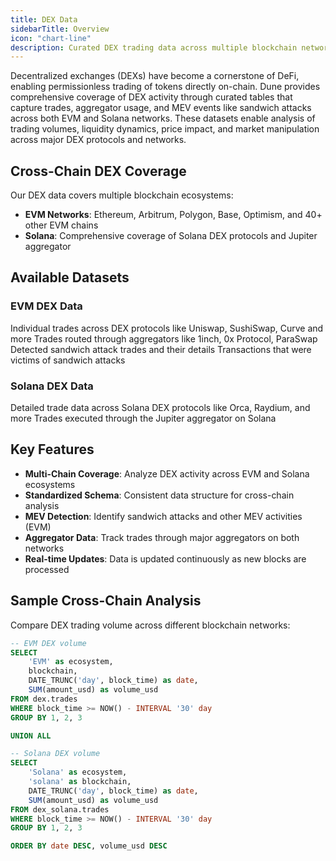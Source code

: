 ```yaml
---
title: DEX Data
sidebarTitle: Overview
icon: "chart-line"
description: Curated DEX trading data across multiple blockchain networks
---
```


Decentralized exchanges (DEXs) have become a cornerstone of DeFi, enabling permissionless trading of tokens directly on-chain. Dune provides comprehensive coverage of DEX activity through curated tables that capture trades, aggregator usage, and MEV events like sandwich attacks across both EVM and Solana networks. These datasets enable analysis of trading volumes, liquidity dynamics, price impact, and market manipulation across major DEX protocols and networks.

## Cross-Chain DEX Coverage

Our DEX data covers multiple blockchain ecosystems:

- **EVM Networks**: Ethereum, Arbitrum, Polygon, Base, Optimism, and 40+ other EVM chains
- **Solana**: Comprehensive coverage of Solana DEX protocols and Jupiter aggregator

## Available Datasets

### EVM DEX Data

<CardGroup cols={2}>
  <Card title="DEX Trades" icon="arrow-right-arrow-left" href="/data-catalog/curated/dex-trades/evm/dex-trades">
    Individual trades across DEX protocols like Uniswap, SushiSwap, Curve and more
  </Card>

  <Card title="Aggregator Trades" icon="shuffle" href="/data-catalog/curated/dex-trades/evm/dex-aggregator-trades">
    Trades routed through aggregators like 1inch, 0x Protocol, ParaSwap
  </Card>

  <Card title="Sandwich Attacks" icon="bread-slice" href="/data-catalog/curated/dex-trades/evm/dex-sandwiches">
    Detected sandwich attack trades and their details
  </Card>

  <Card title="Sandwiched Trades" icon="user-injured" href="/data-catalog/curated/dex-trades/evm/dex-sandwiched">
    Transactions that were victims of sandwich attacks
  </Card>
</CardGroup>

### Solana DEX Data

<CardGroup cols={2}>
  <Card title="Solana DEX Trades" icon="handshake" href="/data-catalog/curated/dex-trades/solana/solana-dex-trades">
    Detailed trade data across Solana DEX protocols like Orca, Raydium, and more
  </Card>

  <Card title="Jupiter Aggregator" icon="layer-group" href="/data-catalog/curated/dex-trades/solana/jupiter-aggregator-trades">
    Trades executed through the Jupiter aggregator on Solana
  </Card>
</CardGroup>

## Key Features

- **Multi-Chain Coverage**: Analyze DEX activity across EVM and Solana ecosystems
- **Standardized Schema**: Consistent data structure for cross-chain analysis
- **MEV Detection**: Identify sandwich attacks and other MEV activities (EVM)
- **Aggregator Data**: Track trades through major aggregators on both networks
- **Real-time Updates**: Data is updated continuously as new blocks are processed

## Sample Cross-Chain Analysis

Compare DEX trading volume across different blockchain networks:

```sql
-- EVM DEX volume
SELECT 
    'EVM' as ecosystem,
    blockchain,
    DATE_TRUNC('day', block_time) as date,
    SUM(amount_usd) as volume_usd
FROM dex.trades
WHERE block_time >= NOW() - INTERVAL '30' day
GROUP BY 1, 2, 3

UNION ALL

-- Solana DEX volume  
SELECT 
    'Solana' as ecosystem,
    'solana' as blockchain,
    DATE_TRUNC('day', block_time) as date,
    SUM(amount_usd) as volume_usd
FROM dex_solana.trades
WHERE block_time >= NOW() - INTERVAL '30' day
GROUP BY 1, 2, 3

ORDER BY date DESC, volume_usd DESC
```